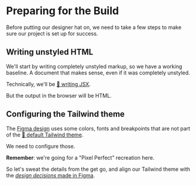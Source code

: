 # Preparing for the Build

Before putting our designer hat on, we need to take a few steps to make sure our project is set up for success.

## Writing unstyled HTML

We'll start by writing completely unstyled markup, so we have a working baseline. A document that makes sense, even if it was completely unstyled.

Technically, we'll be [📜 writing JSX](https://react.dev/learn/writing-markup-with-jsx).

But the output in the browser will be HTML.

## Configuring the Tailwind theme

The [Figma design](https://www.figma.com/file/P7JAJ2NX6SOw72iTa8eyjl/Pixel-Perfect-Tailwind?type=design&node-id=0%3A1&mode=design&t=WVR4uy4alsTwrVTc-1) uses some colors, fonts and breakpoints that are not part of the [📜 default Tailwind theme](https://tailwindcss.com/docs/theme).

We need to configure those.

**Remember**: we're going for a "Pixel Perfect" recreation here.

So let's sweat the details from the get go, and align our Tailwind theme with the [_design decisions_ made in Figma](https://www.figma.com/file/P7JAJ2NX6SOw72iTa8eyjl/Pixel-Perfect-Tailwind?type=design&node-id=0%3A1&mode=design&t=WVR4uy4alsTwrVTc-1).
